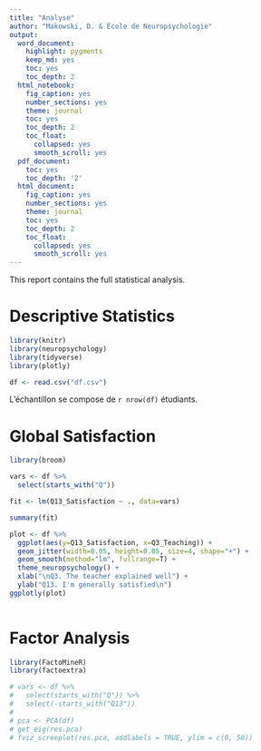 ```yaml
---
title: "Analyse"
author: "Makowski, D. & École de Neuropsychologie"
output:
  word_document:
    highlight: pygments
    keep_md: yes
    toc: yes
    toc_depth: 2
  html_notebook:
    fig_caption: yes
    number_sections: yes
    theme: journal
    toc: yes
    toc_depth: 2
    toc_float:
      collapsed: yes
      smooth_scroll: yes
  pdf_document:
    toc: yes
    toc_depth: '2'
  html_document:
    fig_caption: yes
    number_sections: yes
    theme: journal
    toc: yes
    toc_depth: 2
    toc_float:
      collapsed: yes
      smooth_scroll: yes
---
```



This report contains the full statistical analysis. 

# Descriptive Statistics

```r
library(knitr)
library(neuropsychology)
library(tidyverse)
library(plotly)

df <- read.csv("df.csv")
```

L'échantillon se compose de `r nrow(df)` étudiants.

# Global Satisfaction

```r
library(broom)

vars <- df %>% 
  select(starts_with("Q"))

fit <- lm(Q13_Satisfaction ~ ., data=vars)

summary(fit)
```

```r
plot <- df %>% 
  ggplot(aes(y=Q13_Satisfaction, x=Q3_Teaching)) +
  geom_jitter(width=0.05, height=0.05, size=4, shape="+") +
  geom_smooth(method="lm", fullrange=T) +
  theme_neuropsychology() +
  xlab("\nQ3. The teacher explained well") +
  ylab("Q13. I'm generally satisfied\n")
ggplotly(plot)
  
```

# Factor Analysis

```r
library(FactoMineR)
library(factoextra)

# vars <- df %>% 
#   select(starts_with("Q")) %>% 
#   select(-starts_with("Q13"))
# 
# pca <- PCA(df)
# get_eig(res.pca)
# fviz_screeplot(res.pca, addlabels = TRUE, ylim = c(0, 50))


```

